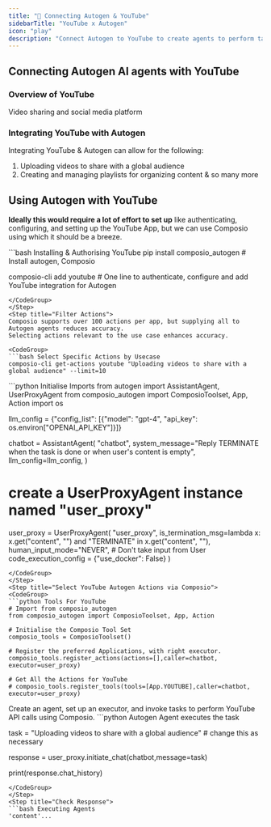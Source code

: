 ```yaml
---
title: "🚀 Connecting Autogen & YouTube"
sidebarTitle: "YouTube x Autogen"
icon: "play"
description: "Connect Autogen to YouTube to create agents to perform tasks using natural language"
---
```


## Connecting Autogen AI agents with YouTube

### Overview of YouTube

Video sharing and social media platform

### Integrating YouTube with Autogen

Integrating YouTube & Autogen can allow for the following:

1. Uploading videos to share with a global audience
2. Creating and managing playlists for organizing content
& so many more

## Using Autogen with YouTube

<Steps>
<Step title="Setting Up the Environment">

**Ideally this would require a lot of effort to set up** like authenticating, configuring, and setting up the YouTube App, but we can use Composio using which it should be a breeze.

<CodeGroup>
```bash Installing & Authorising YouTube
pip install composio_autogen # Install autogen, Composio 

composio-cli add youtube # One line to authenticate, configure and add YouTube integration for Autogen
```
</CodeGroup>
</Step>
<Step title="Filter Actions">
Composio supports over 100 actions per app, but supplying all to Autogen agents reduces accuracy.
Selecting actions relevant to the use case enhances accuracy.

<CodeGroup>
```bash Select Specific Actions by Usecase
composio-cli get-actions youtube "Uploading videos to share with a global audience" --limit=10
```
</CodeGroup>

</Step>
<Step title="Import Base Packages">

<CodeGroup>
```python Initialise Imports
from autogen import AssistantAgent, UserProxyAgent
from composio_autogen import ComposioToolset, App, Action
import os

llm_config = {"config_list": [{"model": "gpt-4", "api_key": os.environ["OPENAI_API_KEY"]}]}

chatbot = AssistantAgent(
    "chatbot",
    system_message="Reply TERMINATE when the task is done or when user's content is empty",
    llm_config=llm_config,
)

# create a UserProxyAgent instance named "user_proxy"
user_proxy = UserProxyAgent(
    "user_proxy",
    is_termination_msg=lambda x: x.get("content", "") and "TERMINATE" in x.get("content", ""),
    human_input_mode="NEVER", # Don't take input from User
    code_execution_config = {"use_docker": False}
)
```
</CodeGroup>
</Step>
<Step title="Select YouTube Autogen Actions via Composio">
<CodeGroup>
```python Tools For YouTube
# Import from composio_autogen
from composio_autogen import ComposioToolset, App, Action

# Initialise the Composio Tool Set
composio_tools = ComposioToolset()

# Register the preferred Applications, with right executor. 
composio_tools.register_actions(actions=[],caller=chatbot, executor=user_proxy)

# Get All the Actions for YouTube
# composio_tools.register_tools(tools=[App.YOUTUBE],caller=chatbot, executor=user_proxy) 
```
</CodeGroup>
</Step>
<Step title="Execute the Agent">
Create an agent, set up an executor, and invoke tasks to perform YouTube API calls using Composio. 
<CodeGroup>
```python Autogen Agent executes the task

task = "Uploading videos to share with a global audience" # change this as necessary

response = user_proxy.initiate_chat(chatbot,message=task)

print(response.chat_history)
```
</CodeGroup>
</Step>
<Step title="Check Response">
```bash Executing Agents
'content'...
```
</Step>
</Steps>
